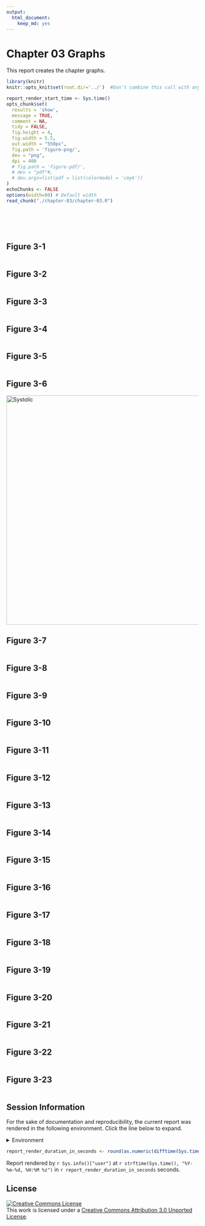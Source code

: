 ```yaml
---
output:
  html_document:
    keep_md: yes
---
```

Chapter 03 Graphs
=================================================
This report creates the chapter graphs.

<!--  Set the working directory to the repository's base directory; this assumes the report is nested inside of only one directory.-->
```r
library(knitr)
knitr::opts_knit$set(root.dir='../')  #Don't combine this call with any other chunk -especially one that uses file paths.
```

<!-- Set the report-wide options, and point to the external code file. -->
```r
report_render_start_time <- Sys.time()
opts_chunk$set(
  results = 'show',
  message = TRUE,
  comment = NA,
  tidy = FALSE,
  fig.height = 4,
  fig.width = 5.5,
  out.width = "550px",
  fig.path = 'figure-png/',
  dev = "png",
  dpi = 400
  # fig.path = 'figure-pdf/',
  # dev = "pdf"#,
  # dev.args=list(pdf = list(colormodel = 'cmyk'))
)
echoChunks <- FALSE
options(width=80) # Default width
read_chunk("./chapter-03/chapter-03.R")
```
<!-- Load the packages.  Suppress the output when loading packages. -->
```r
```

<!-- Load any Global functions and variables declared in the R file.  Suppress the output. -->
```r
```

<!-- Declare any global functions specific to a Rmd output.  Suppress the output. -->
```r
```

<!-- Load the datasets.   -->
```r
```

<!-- Tweak the datasets.   -->
```r
```

## Figure 3-1
```r
```

## Figure 3-2
```r
```

## Figure 3-3
```r
```

## Figure 3-4
```r
```

## Figure 3-5
```r
```

## Figure 3-6
<img src="./../chapter-02/figure-png/figure-02-01-1.png" alt="Systolic" style="width: 600px;"/>

## Figure 3-7
```r
```

## Figure 3-8
```r
```

## Figure 3-9
```r
```

## Figure 3-10
```r
```

## Figure 3-11
```r
```

## Figure 3-12
```r
```

## Figure 3-13
```r
```

## Figure 3-14
```r
```

## Figure 3-15
```r
```

## Figure 3-16
```r
```

## Figure 3-17
```r
```

## Figure 3-18
```r
```

## Figure 3-19
```r
```

## Figure 3-20
```r
```

## Figure 3-21
```r
```

## Figure 3-22
```r
```

## Figure 3-23
```r
```

## Session Information
For the sake of documentation and reproducibility, the current report was rendered in the following environment.  Click the line below to expand.

<details>
  <summary>Environment <span class="glyphicon glyphicon-plus-sign"></span></summary>
```r
if( requireNamespace("devtools", quietly = TRUE) ) {
  devtools::session_info()
} else {
  sessionInfo()
} 
```
</details>

```r
report_render_duration_in_seconds <- round(as.numeric(difftime(Sys.time(), report_render_start_time, units="secs")))
```

Report rendered by `r Sys.info()["user"]` at `r strftime(Sys.time(), "%Y-%m-%d, %H:%M %z")` in `r report_render_duration_in_seconds` seconds.


## License

<a rel="license" href="http://creativecommons.org/licenses/by/3.0/"><img alt="Creative Commons License" style="border-width:0" src="http://i.creativecommons.org/l/by/3.0/88x31.png" /></a><br />This work is licensed under a <a rel="license" href="http://creativecommons.org/licenses/by/3.0/">Creative Commons Attribution 3.0 Unported License</a>.

